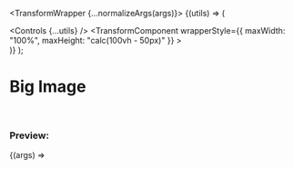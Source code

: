 


  <TransformWrapper {...normalizeArgs(args)}>
    {(utils) => (
      <div>
        <Controls {...utils} />
        <TransformComponent
          wrapperStyle={{ maxWidth: "100%", maxHeight: "calc(100vh - 50px)" }}
        >
          <img src={exampleImg} alt="" />
        </TransformComponent>
      </div>
    )}
  </TransformWrapper>
);

<Meta
  title="Examples/Big Image"
  component={TransformWrapper}
  argTypes={argsTypes}
/>

# Big Image

<br />

### Preview:

<Canvas>
  <Story name="Big Image">{(args) => <Template {...args} />}</Story>
</Canvas>

## Component API

<ArgsTable story="Big Image" />
